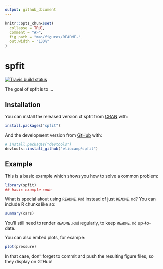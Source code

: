 ```yaml
---
output: github_document
---
```


<!-- README.md is generated from README.Rmd. Please edit that file -->

```r
knitr::opts_chunk$set(
  collapse = TRUE,
  comment = "#>",
  fig.path = "man/figures/README-",
  out.width = "100%"
)
```
# spfit

 <!-- badges: start -->
  [![Travis build status](https://travis-ci.org/eliocamp/spfit.svg?branch=master)](https://travis-ci.org/eliocamp/spfit)
  <!-- badges: end -->

The goal of spfit is to ...

## Installation

You can install the released version of spfit from [CRAN](https://CRAN.R-project.org) with:

``` r
install.packages("spfit")
```

And the development version from [GitHub](https://github.com/) with:

``` r
# install.packages("devtools")
devtools::install_github("eliocamp/spfit")
```
## Example

This is a basic example which shows you how to solve a common problem:

```r
library(spfit)
## basic example code
```

What is special about using `README.Rmd` instead of just `README.md`? You can include R chunks like so:

```r
summary(cars)
```

You'll still need to render `README.Rmd` regularly, to keep `README.md` up-to-date.

You can also embed plots, for example:

```r
plot(pressure)
```

In that case, don't forget to commit and push the resulting figure files, so they display on GitHub!
